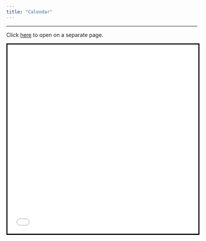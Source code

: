 ```yaml
---
title: "Calendar"
---
```


***

Click [here](calendar/index.html) to open on a separate page.

<iframe style="height:500px; width:100%; border:3px solid black;" src="calendar/index.html" id="frame"></iframe>
